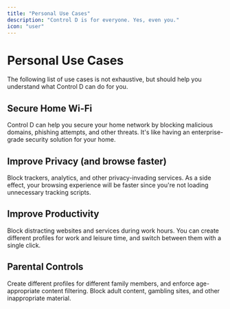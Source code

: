 ```yaml
---
title: "Personal Use Cases"
description: "Control D is for everyone. Yes, even you."
icon: "user"
---
```


# Personal Use Cases

The following list of use cases is not exhaustive, but should help you understand what Control D can do for you.

## Secure Home Wi-Fi

Control D can help you secure your home network by blocking malicious domains, phishing attempts, and other threats. It's like having an enterprise-grade security solution for your home.

## Improve Privacy (and browse faster)

Block trackers, analytics, and other privacy-invading services. As a side effect, your browsing experience will be faster since you're not loading unnecessary tracking scripts.

## Improve Productivity

Block distracting websites and services during work hours. You can create different profiles for work and leisure time, and switch between them with a single click.

## Parental Controls

Create different profiles for different family members, and enforce age-appropriate content filtering. Block adult content, gambling sites, and other inappropriate material.